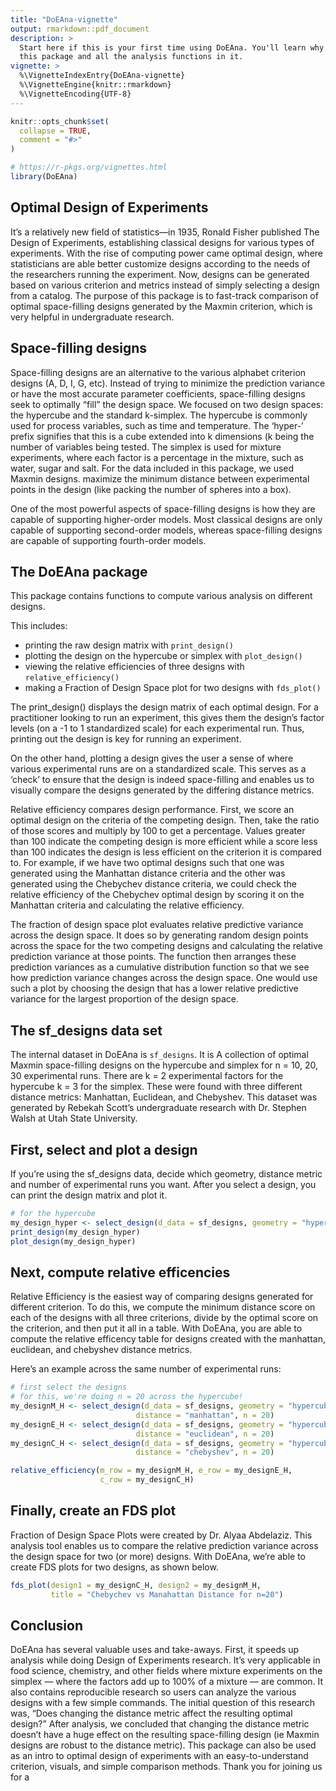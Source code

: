 ```yaml
---
title: "DoEAna-vignette"
output: rmarkdown::pdf_document
description: >
  Start here if this is your first time using DoEAna. You'll learn why we made 
  this package and all the analysis functions in it. 
vignette: >
  %\VignetteIndexEntry{DoEAna-vignette}
  %\VignetteEngine{knitr::rmarkdown}
  %\VignetteEncoding{UTF-8}
---
```


```r
knitr::opts_chunk$set(
  collapse = TRUE,
  comment = "#>"
)
```

```r
# https://r-pkgs.org/vignettes.html
library(DoEAna)
```

## Optimal Design of Experiments

It's a relatively new field of statistics—in 1935, Ronald Fisher published The Design of Experiments, establishing classical designs for various types of experiments. With the rise of computing power came optimal design, where statisticians are able better customize designs according to the needs of the researchers running the experiment. Now, designs can be generated based on various criterion and metrics instead of simply selecting a design from a catalog. The purpose of this package is to fast-track comparison of optimal space-filling designs generated by the Maxmin criterion, which is very helpful in undergraduate research. 

## Space-filling designs

Space-filling designs are an alternative to the various alphabet criterion designs (A, D, I, G, etc). Instead of trying to minimize the prediction variance or have the most accurate parameter coefficients, space-filling designs seek to optimally “fill” the design space. We focused on two design spaces: the hypercube and the standard k-simplex. The hypercube is commonly used for process variables, such as time and temperature. The ‘hyper-’ prefix signifies that this is a cube extended into k dimensions (k being the number of variables being tested. The simplex is used for mixture experiments, where each factor is a percentage in the mixture, such as water, sugar and salt. For the data included in this package, we used Maxmin designs. maximize the minimum distance between experimental points in the design (like packing the number of spheres into a box). 

One of the most powerful aspects of space-filling designs is how they are capable of supporting higher-order models.  Most classical designs are only capable of supporting second-order models, whereas space-filling designs are capable of supporting fourth-order models. 

## The DoEAna package 
This package contains functions to compute various analysis on different designs. 

This includes:

* printing the raw design matrix with `print_design()`
* plotting the design on the hypercube or simplex with `plot_design()`
* viewing the relative efficiencies of three designs with `relative_efficiency()`
* making a Fraction of Design Space plot for two designs with `fds_plot()`

The print_design() displays the design matrix of each optimal design. For a practitioner looking to run an experiment, this gives them the design’s factor levels (on a -1 to 1 standardized scale) for each experimental run. Thus, printing out the design is key for running an experiment. 

On the other hand, plotting a design gives the user a sense of where various experimental runs are on a standardized scale. This serves as a ‘check’ to ensure that the design is indeed space-filling and enables us to visually compare the designs generated by the differing distance metrics. 

Relative efficiency compares design performance. First, we score an optimal design on the criteria of the competing design. Then, take the ratio of those scores and multiply by 100 to get a percentage. Values greater than 100 indicate the competing design is more efficient while a score less than 100 indicates the design is less efficient on the criterion it is compared to. For example, if we have two optimal designs such that one was generated using the Manhattan distance criteria and the other was generated using the Chebychev distance criteria, we could check the relative efficiency of the Chebychev optimal design by scoring it on the Manhattan criteria and calculating the relative efficiency.

 The fraction of design space plot evaluates relative predictive variance across the design space. It does so by generating random design points across the space for the two competing designs and calculating the relative prediction variance at those points. The function then arranges these prediction variances as a cumulative distribution function so that we see how prediction variance changes across the design space. One would use such a plot by choosing the design that has a lower relative predictive variance for the largest proportion  of the design space. 


## The sf_designs data set
The internal dataset in DoEAna is `sf_designs`. It is A collection of optimal Maxmin space-filling designs on the hypercube and simplex for n = 10, 20, 30 experimental runs. There are k = 2 experimental factors for the hypercube k = 3 for the simplex. These were found with three different distance metrics: Manhattan, Euclidean, and Chebyshev. This dataset was generated by Rebekah Scott's undergraduate research with Dr. Stephen Walsh at Utah State University. 

## First, select and plot a design
If you're using the sf_designs data, decide which geometry, distance metric and number of experimental runs you want. After you select a design, you can print the design matrix and plot it.

```r
# for the hypercube 
my_design_hyper <- select_design(d_data = sf_designs, geometry = "hypercube", distance = "chebyshev", n = 30)
print_design(my_design_hyper)
plot_design(my_design_hyper)
```

## Next, compute relative efficencies 

Relative Efficiency is the easiest way of comparing designs generated for different criterion. To do this, we compute the minimum distance score on each of the designs with all three criterions, divide by the optimal score on the criterion, and then put it all in a table. With DoEAna, you are able to compute the relative efficency table for designs created with the manhattan, euclidean, and chebyshev distance metrics.  

Here's an example across the same number of experimental runs: 

```r
# first select the designs 
# for this, we're doing n = 20 across the hypercube!
my_designM_H <- select_design(d_data = sf_designs, geometry = "hypercube",
                            distance = "manhattan", n = 20)
my_designE_H <- select_design(d_data = sf_designs, geometry = "hypercube",
                            distance = "euclidean", n = 20)
my_designC_H <- select_design(d_data = sf_designs, geometry = "hypercube",
                            distance = "chebyshev", n = 20)

relative_efficiency(m_row = my_designM_H, e_row = my_designE_H, 
                    c_row = my_designC_H)
```

## Finally, create an FDS plot
Fraction of Design Space Plots were created by Dr. Alyaa Abdelaziz. This analysis tool enables us to compare the relative prediction variance across the design space for two (or more) designs. With DoEAna, we're able to create FDS plots for two designs, as shown below.

```r
fds_plot(design1 = my_designC_H, design2 = my_designM_H, 
         title = "Chebychev vs Manahattan Distance for n=20")
```

## Conclusion 

DoEAna has several valuable uses and take-aways. First, it speeds up analysis while doing Design of Experiments research. It’s very applicable in food science, chemistry, and other fields where mixture experiments on the simplex — where the factors add up to 100% of a mixture — are common. It also contains reproducible research so users can analyze the various designs with a few simple commands. The initial question of this research was, “Does changing the distance metric affect the resulting optimal design?” After analysis, we concluded that changing the distance metric doesn't have a huge effect on the resulting space-filling design (ie Maxmin designs are robust to the distance metric). This package can also be used as an intro to optimal design of experiments with an easy-to-understand criterion, visuals, and simple comparison methods. 
Thank you for joining us for a \bf{D}esign of \bf{E}xperiments \bf{Ana}lysis. 


